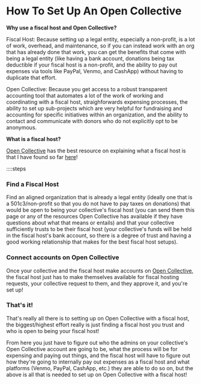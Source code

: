 # How To Set Up An Open Collective

**Why use a fiscal host and Open Collective?**

Fiscal Host: Because setting up a legal entity, especially a non-profit, is a lot of work, overhead, and maintenance, so if you can instead work with an org that has already done that work, you can get the benefits that come with being a legal entity (like having a bank account, donations being tax deductible if your fiscal host is a non-profit, and the ability to pay out expenses via tools like PayPal, Venmo, and CashApp) without having to duplicate that effort.

Open Collective: Because you get access to a robust transparent accounting tool that automates a lot of the work of working and coordinating with a fiscal host, straighforwards expensing processes, the ability to set up sub-projects which are very helpful for fundraising and accounting for specific initiatives within an organization, and the ability to contact and communicate with donors who do not explicitly opt to be anonymous.

**What is a fiscal host?**

[Open Collective](https://opencollective.com/) has the best resource on explaining what a fiscal host is that I have found so far [here](https://docs.opencollective.com/help/fiscal-hosts/fiscal-hosts)!

::::steps

### Find a Fiscal Host

Find an aligned organization that is already a legal entity (ideally one that is a 501c3/non-profit so that you do not have to pay taxes on donations) that would be open to being your collective's fiscal host (you can send them this page or any of the resources Open Collective has available if they have questions about what that means or entails) and that your collective sufficiently trusts to be their fiscal host (your collective's funds will be held in the fiscal host's bank account, so there is a degree of trust and having a good working relationship that makes for the best fiscal host setups).

### Connect accounts on Open Collective

Once your collective and the fiscal host make accounts on [Open Collective](https://opencollective.com/), the fiscal host just has to make themselves available for fiscal hosting requests, your collective request to them, and they approve it, and you're set up! 

### That's it!

That's really all there is to setting up on Open Collective with a fiscal host, the biggest/highest effort really is just finding a fiscal host you trust and who is open to being your fiscal host!

From here you just have to figure out who the admins on your collective's Open Collective account are going to be, what the process will be for expensing and paying out things, and the fiscal host will have to figure out how they're going to internally pay out expenses as a fiscal host and what platforms (Venmo, PayPal, CashApp, etc.) they are able to do so on, but the above is all that is needed to set up on Open Collective with a fiscal host!
